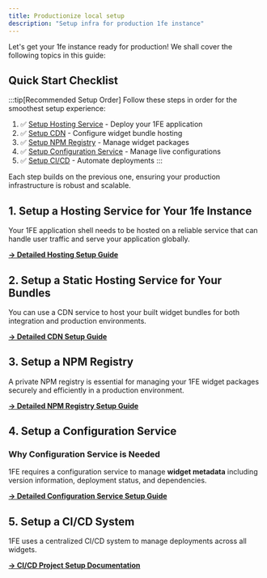 ```yaml
---
title: Productionize local setup
description: "Setup infra for production 1fe instance"
---
```



Let's get your 1fe instance ready for production! We shall cover the following topics in this guide:

## Quick Start Checklist

:::tip[Recommended Setup Order]
Follow these steps in order for the smoothest setup experience:

1. ✅ [Setup Hosting Service](/infrastructure/hosting-setup/) - Deploy your 1FE application
2. ✅ [Setup CDN](/infrastructure/cdn-setup/) - Configure widget bundle hosting  
3. ✅ [Setup NPM Registry](/infrastructure/npm-registry-setup/) - Manage widget packages
4. ✅ [Setup Configuration Service](/infrastructure/configuration-setup/) - Manage live configurations
5. ✅ [Setup CI/CD](/infrastructure/project-setup/) - Automate deployments
:::

Each step builds on the previous one, ensuring your production infrastructure is robust and scalable.

## 1. Setup a Hosting Service for Your 1fe Instance

Your 1FE application shell needs to be hosted on a reliable service that can handle user traffic and serve your application globally.

**[→ Detailed Hosting Setup Guide](/infrastructure/hosting-setup/)**

## 2. Setup a Static Hosting Service for Your Bundles

You can use a CDN service to host your built widget bundles for both integration and production environments.

**[→ Detailed CDN Setup Guide](/infrastructure/cdn-setup/)**


## 3. Setup a NPM Registry

A private NPM registry is essential for managing your 1FE widget packages securely and efficiently in a production environment.

**[→ Detailed NPM Registry Setup Guide](/infrastructure/npm-registry-setup/)**

## 4. Setup a Configuration Service

### Why Configuration Service is Needed

1FE requires a configuration service to manage **widget metadata** including version information, deployment status, and dependencies.


**[→ Detailed Configuration Service Setup Guide](/infrastructure/configuration-setup/)**

## 5. Setup a CI/CD System

1FE uses a centralized CI/CD system to manage deployments across all widgets.

**[→ CI/CD Project Setup Documentation](/infrastructure/project-setup/)**
